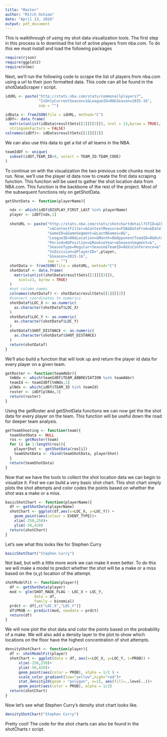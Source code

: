 ```yaml
---
title: "Master"
author: "Mitch Oshima"
date: "April 13, 2016"
output: pdf_document
---
```

This is walkthrough of using my shot data visualization tools. 
The first step in this process is to download the list of active players from nba.com. To do this we must install and load the following packages
```r
require(rjson)
require(ggplot2)
require(nlme)
```
Next, we'll run the following code to scrape the list of players from nba.com using a url to their json formatted data. This code can all be found in the shotDataScraper r script.

```r
idURL <- paste("http://stats.nba.com/stats/commonallplayers?",
               "IsOnlyCurrentSeason=1&LeagueID=00&Season=2015-16",
               sep = "")

idData <- fromJSON(file = idURL, method="C")
idDf<- data.frame(
  matrix(unlist(idData$resultSets[[1]][[3]]), ncol = 13,byrow = TRUE),
  stringsAsFactors = FALSE)
colnames(idDf)<- idData$resultSets[[1]][[2]]
```

We can also use this data to get a list of all teams in the NBA.

```r
teamIdDf <- unique(
  subset(idDf,TEAM_ID>0, select = TEAM_ID:TEAM_CODE)
)
```

To continue on with the visualization the two previous code chunks must be run. 
Now, we'll use the player id data now to create the first data scraping function. This function will be used to gather the shot location data from NBA.com. This function is the backbone of the rest of the project. Most of the subsequent functions rely on getShotData.

```r
getShotData <- function(playerName){

  ndx <- which(idDf$DISPLAY_FIRST_LAST %in% playerName)
  player <- idDf[ndx,1]
  
  shotURL <- paste("http://stats.nba.com/stats/shotchartdetail?CFID=&CFPARAMS",
                   "=&ContextFilter=&ContextMeasure=FGA&DateFrom=&DateTo=&",
                   "GameID=&GameSegment=&LastNGames=0&",
                   "LeagueID=00&Location=&Month=0&OpponentTeamID=0&Outcome=&",
                   "Period=0&Position=&RookieYear=&SeasonSegment=&",
                   "SeasonType=Regular+Season&TeamID=0&VsConference=&",
                   "VsDivision=&PlayerID=",player,
                   "&Season=2015-16",
                   sep = "")
  shotData <- fromJSON(file = shotURL, method="C")
  shotDataf <- data.frame(
    matrix(unlist(shotData$resultSets[[1]][[3]]),
      ncol=21, byrow = TRUE)
  )
  #set column names
  colnames(shotDataf) <- shotData$resultSets[[1]][[2]]
  #convert coordinates to numerics
  shotDataf$LOC_X <- as.numeric(
    as.character(shotDataf$LOC_X)
  )
  shotDataf$LOC_Y <- as.numeric(
    as.character(shotDataf$LOC_Y)
  )
  shotDataf$SHOT_DISTANCE <- as.numeric(
    as.character(shotDataf$SHOT_DISTANCE)
  )
  return(shotDataf)
}
```

We'll also build a function that will look up and return the player id data for every player on a given team. 

```r
getRoster <- function(teamAbbr){
  tmNdx <- which(teamIdDf$TEAM_ABBREVIATION %in% teamAbbr)
  teamId <- teamIdDf[tmNdx,1]
  plNdx <- which(idDf$TEAM_ID %in% teamId)
  roster <- idDf[plNdx,3]
  return(roster)
}
```

Using the getRoster and getShotData functions we can now get the the shot data for every player on the team. This function will be useful down the road for deeper team analysis.

```r
getTeamShooting <- function(team){
  teamShotData <- NULL
  ros <- getRoster(team)
  for (i in 1:length(ros)){
    playerShot <- getShotData(ros[i])
    teamShotData <- rbind(teamShotData, playerShot)
  }
  return(teamShotData)
}
```

Now that we have the tools to collect the shot location data we can begin to visualize it. First we can build a very basic shot chart. This shot chart simply plots the shot attempts and color codes the points based on whether the shot was a make or a miss.

```r
basicShotChart <- function(playerName){
  df <- getShotData(playerName)
  shotChart <- ggplot(df,aes(x=LOC_X, y=LOC_Y)) +
    geom_point(aes(colour = EVENT_TYPE))+
    xlim(-250,250)+
    ylim(-50,420)
  return(shotChart)
}
```

Let's see what this looks like for Stephen Curry
```r
basicShotChart("Stephen Curry")
```

Not bad, but with a little more work we can make it even better. To do this we will make a model to predict whether the shot will be a make or a miss based on the (x,y) location of the attempt.

```r
shotModelFit <- function(player){
  df <- getShotData(player)
  mod <- glm(SHOT_MADE_FLAG ~ LOC_X + LOC_Y, 
             data = df, 
             family = binomial)
  prdct <- df[,c("LOC_X","LOC_Y")]
  df$PROB <- predict(mod, newdata = prdct)
  return(df)
}
```

We will now plot the shot data and color the points based on the probability of a make. We will also add a density layer to the plot to show which locations on the floor have the highest concentration of shot attempts.

```r
densityShotChart <- function(player){
  df <- shotModelFit(player)
  shotChart <- ggplot(data = df, aes(x=LOC_X, y=LOC_Y, z=PROB)) + 
      xlim(-250,250)+
      ylim(-50,420)+
      geom_point(aes(color = PROB), alpha = 1/2 ) +
      scale_color_gradient(low="yellow",high="red")+
      stat_density2d(geom = "polygon", n=15, aes(fill=..level..))+
      geom_point(aes(color = PROB), alpha = 1/2)
  return(shotChart)
}
```

Now let's see what Stephen Curry's density shot chart looks like.
```r
densityShotChart("Stephen Curry")
```

Pretty cool! The code for the shot charts can also be found in the shotCharts r script.



